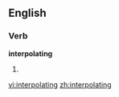
==English==

===Verb===
'''interpolating'''

# {{present participle of|[[interpolate]]}}

[[vi:interpolating]]
[[zh:interpolating]]